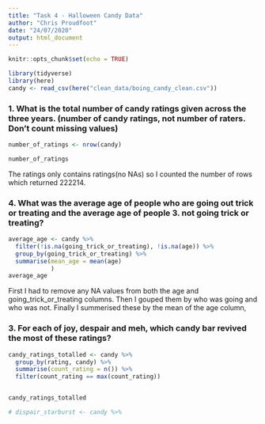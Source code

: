 ```yaml
---
title: "Task 4 - Halloween Candy Data"
author: "Chris Proudfoot"
date: "24/07/2020"
output: html_document
---
```


```r
knitr::opts_chunk$set(echo = TRUE)
```

```r
library(tidyverse)
library(here)
candy <- read_csv(here("clean_data/boing_candy_clean.csv"))
```


### 1. What is the total number of candy ratings given across the three years. (number of candy ratings, not number of raters. Don’t count missing values)


```r
number_of_ratings <- nrow(candy)

number_of_ratings  
```
The ratings only contains ratings(no NAs) so I counted the number of rows which returned 222214.


### 4. What was the average age of people who are going out trick or treating and the average age of people 3. not going trick or treating?


```r
average_age <- candy %>%
  filter(!is.na(going_trick_or_treating), !is.na(age)) %>%
  group_by(going_trick_or_treating) %>%
  summarise(mean_age = mean(age)
            )
average_age
```
First I had to remove any NA values from both the age and going_trick_or_treating columns. Then I gouped them by who was going and who was not. Finally I summerised these by the mean of the age column,


### 3. For each of joy, despair and meh, which candy bar revived the most of these ratings?


```r
candy_ratings_totalled <- candy %>%
  group_by(rating, candy) %>%
  summarise(count_rating = n()) %>%
  filter(count_rating == max(count_rating))


candy_ratings_totalled
```


```r
# dispair_starburst <- candy %>%
  
```


